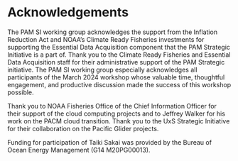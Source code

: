 # Acknowledgements

The PAM SI working group acknowledges the support from the Inflation Reduction Act and NOAA's Climate Ready Fisheries investments for supporting the Essential Data Acquisition component that the PAM Strategic Initiative is a part of. Thank you to the Climate Ready Fisheries and Essential Data Acquisition staff for their administrative support of the PAM Strategic initiative. The PAM SI working group especially acknowledges all participants of the March 2024 workshop whose valuable time, thoughtful engagement, and productive discussion made the success of this workshop possible.

Thank you to NOAA Fisheries Office of the Chief Information Officer for their support of the cloud computing projects and to Jeffrey Walker for his work on the PACM cloud transition. Thank you to the UxS Strategic Initiative for their collaboration on the Pacific Glider projects.

Funding for participation of Taiki Sakai was provided by the Bureau of Ocean Energy Management (G14 M20PG00013).
